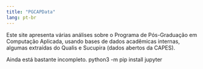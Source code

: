 ```yaml
---
title: "PGCAPData"
lang: pt-br
---
```


Este site apresenta várias análises sobre o Programa de Pós-Graduação em Computação Aplicada, usando bases de dados acadêmicas internas, algumas extraídas do Qualis e Sucupira (dados abertos da CAPES).

Ainda está bastante incompleto.
python3 -m pip install jupyter